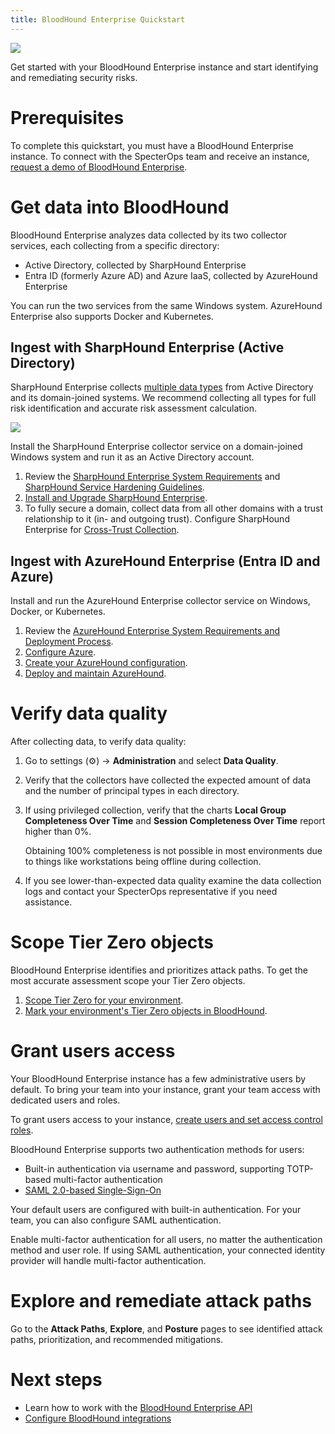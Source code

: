 ```yaml
---
title: BloodHound Enterprise Quickstart
---
```


<Frame>
   <img src="/hc/images/image-2-1-1.jpg"/>
</Frame>

Get started with your BloodHound Enterprise instance and start identifying and remediating security risks.

# Prerequisites

To complete this quickstart, you must have a BloodHound Enterprise instance. To connect with the SpecterOps team and receive an instance, [request a demo of BloodHound Enterprise](https://specterops.io/get-a-demo/).

# Get data into BloodHound

BloodHound Enterprise analyzes data collected by its two collector services, each collecting from a specific directory:

* Active Directory, collected by SharpHound Enterprise
* Entra ID (formerly Azure AD) and Azure IaaS, collected by AzureHound Enterprise

You can run the two services from the same Windows system. AzureHound Enterprise also supports Docker and Kubernetes.

## Ingest with SharpHound Enterprise (Active Directory)

SharpHound Enterprise collects [multiple data types](../articles/SharpHound-Enterprise-Data-Collection-and-Permissions) from Active Directory and its domain-joined systems. We recommend collecting all types for full risk identification and accurate risk assessment calculation.

<Frame>
  <img src="/hc/article_attachments/30567820642459.png"/>
</Frame>

Install the SharpHound Enterprise collector service on a domain-joined Windows system and run it as an Active Directory account.

  1. Review the [SharpHound Enterprise System Requirements](../articles/SharpHound-Enterprise-System-Requirements-and-Deployment-Process) and [SharpHound Service Hardening Guidelines](../articles/SharpHound-Enterprise-Service-Hardening).
  2. [Install and Upgrade SharpHound Enterprise](../articles/Install-and-Upgrade-SharpHound-Enterprise).
  3. To fully secure a domain, collect data from all other domains with a trust relationship to it (in- and outgoing trust). Configure SharpHound Enterprise for [Cross-Trust Collection](../articles/SharpHound-Enterprise-Cross-Trust-Collection).

## Ingest with AzureHound Enterprise (Entra ID and Azure)

Install and run the AzureHound Enterprise collector service on Windows, Docker, or Kubernetes.

  1. Review the [AzureHound Enterprise System Requirements and Deployment Process](../articles/AzureHound-Enterprise-System-Requirements-and-Deployment-Process).
  2. [Configure Azure](../articles/AzureHound-Enterprise-Azure-Configuration).
  3. [Create your AzureHound configuration](../articles/Create-an-AzureHound-Configuration).
  4. [Deploy and maintain AzureHound](../articles/Install-and-Upgrade-AzureHound-Windows-Docker-or-Kubernetes).

# Verify data quality

After collecting data, to verify data quality:

  1. Go to settings (⚙️) → **Administration** and select **Data Quality**.
  2. Verify that the collectors have collected the expected amount of data and the number of principal types in each directory.
  3. If using privileged collection, verify that the charts **Local Group Completeness Over Time** and **Session Completeness Over Time** report higher than 0%. 
  
      Obtaining 100% completeness is not possible in most environments due to things like workstations being offline during collection.
  
  4. If you see lower-than-expected data quality examine the data collection logs and contact your SpecterOps representative if you need assistance.

# Scope Tier Zero objects

BloodHound Enterprise identifies and prioritizes attack paths. To get the most accurate assessment scope your Tier Zero objects.

  1. [Scope Tier Zero for your environment](../articles/Tier-Zero-Members-and-Modification).
  2. [Mark your environment's Tier Zero objects in BloodHound](../articles/Modifying-Tier-Zero).

# Grant users access

Your BloodHound Enterprise instance has a few administrative users by default. To bring your team into your instance, grant your team access with dedicated users and roles.

To grant users access to your instance, [create users and set access control roles](../articles/Administering-users-and-roles).

BloodHound Enterprise supports two authentication methods for users:

* Built-in authentication via username and password, supporting TOTP-based multi-factor authentication
* [SAML 2.0-based Single-Sign-On](../articles/SAML-in-BloodHound)

Your default users are configured with built-in authentication. For your team, you can also configure SAML authentication.

<Tip>Enable multi-factor authentication for all users, no matter the authentication method and user role. If using SAML authentication, your connected identity provider will handle multi-factor authentication.</Tip>

# Explore and remediate attack paths

Go to the **Attack Paths**, **Explore**, and **Posture** pages to see identified attack paths, prioritization, and recommended mitigations.

# Next steps

* Learn how to work with the [BloodHound Enterprise API](../articles/Working-with-the-BloodHound-API)
* [Configure BloodHound integrations](../articles/Overview-of-BloodHound-Integrations)
